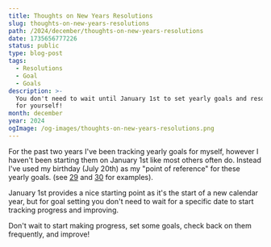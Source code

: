 ```yaml
---
title: Thoughts on New Years Resolutions
slug: thoughts-on-new-years-resolutions
path: /2024/december/thoughts-on-new-years-resolutions
date: 1735656777226
status: public
type: blog-post
tags:
  - Resolutions
  - Goal
  - Goals
description: >-
  You don't need to wait until January 1st to set yearly goals and resolutions
  for yourself!
month: december
year: 2024
ogImage: /og-images/thoughts-on-new-years-resolutions.png
---
```



For the past two years I've been tracking yearly goals for myself, however I haven't been starting them on January 1st like most others often do. Instead I've used my birthday (July 20th) as my "point of reference" for these yearly goals. (see [29](/2023/july/29) and [30](/2024/july/30) for examples).

January 1st provides a nice starting point as it's the start of a new calendar year, but for goal setting you don't need to wait for a specific date to start tracking progress and improving.

Don't wait to start making progress, set some goals, check back on them frequently, and improve!
